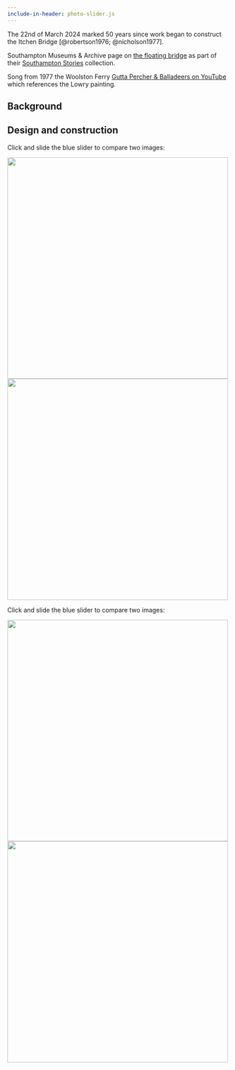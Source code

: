 ```yaml
---
include-in-header: photo-slider.js
---
```


The 22nd of March 2024 marked 50 years since work began to construct the Itchen Bridge [@robertson1976; @nicholson1977].

Southampton Museums & Archive page on [the floating bridge](https://southamptonstories.co.uk/story/floating-bridge/) as part of their [Southampton Stories](https://southamptonstories.co.uk/) collection.

Song from 1977 the Woolston Ferry [Gutta Percher & Balladeers on YouTube](https://www.youtube.com/watch?v=OemLggeF8PU) which references the Lowry painting.

## Background

## Design and construction

```{=html}
<p>Click and slide the blue slider to compare two images:</p>

<div class="img-comp-container">
  <div class="img-comp-img">
    <img src="img/Photograph-Slide-Itchen-Bridge-1977-ItchenBridgeLookingFromWoolstonSide19770531small.jpg" height="500px">
  </div>
  <div class="img-comp-img img-comp-overlay">
    <img src="img/Photograph-Slide-Itchen-Bridge-2024-ItchenBridgeLookingFromWoolstonSide.jpg" height="500px">
  </div>
</div>
```
```{=html}
<p>Click and slide the blue slider to compare two images:</p>

<div class="img-comp-container">
  <div class="img-comp-img">
    <img src="img/Photograph-Slide-Itchen-Bridge-1977-TheApproachesToTollOnEasternSideOfBridge19770531small.jpg" height="500px">
  </div>
  <div class="img-comp-img img-comp-overlay">
    <img src="img/Photograph-Slide-Itchen-Bridge-2024-TheApproachesToTollOnEasternSideOfBridgesmall.jpg" height="500px">
  </div>
</div>
```
```{=html}
<script>
/*Execute a function that will execute an image compare function for each element with the img-comp-overlay class:*/
initComparisons();
</script>
```
